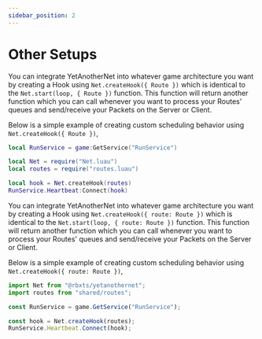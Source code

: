 ```yaml
---
sidebar_position: 2
---
```



# Other Setups

<Tabs>
<TabItem value="lua" label="Luau" default>

You can integrate YetAnotherNet into whatever game architecture you want by creating a Hook using ``Net.createHook({ Route })`` which is identical to the ``Net.start(loop, { Route })`` function. This function will return another function which you can call whenever you want to process your Routes' queues and send/receive your Packets on the Server or Client.

Below is a simple example of creating custom scheduling behavior using ``Net.createHook({ Route })``,
```lua
local RunService = game:GetService("RunService")

local Net = require("Net.luau")
local routes = require("routes.luau")

local hook = Net.createHook(routes)
RunService.Heartbeat:Connect(hook)
```

</TabItem>
<TabItem value="ts" label="Typescript">

You can integrate YetAnotherNet into whatever game architecture you want by creating a Hook using ``Net.createHook({ route: Route })`` which is identical to the ``Net.start(loop, { route: Route })`` function. This function will return another function which you can call whenever you want to process your Routes' queues and send/receive your Packets on the Server or Client.

Below is a simple example of creating custom scheduling behavior using ``Net.createHook({ route: Route })``,
```ts
import Net from "@rbxts/yetanothernet";
import routes from "shared/routes";

const RunService = game.GetService("RunService");

const hook = Net.createHook(routes);
RunService.Heartbeat.Connect(hook);
```

</TabItem>
</Tabs>